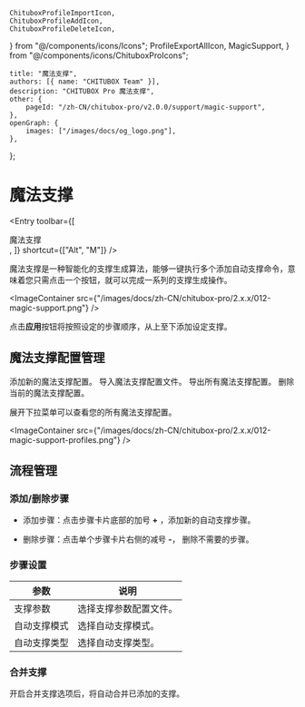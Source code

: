 	ChituboxProfileImportIcon,
	ChituboxProfileAddIcon,
	ChituboxProfileDeleteIcon,
} from "@/components/icons/Icons";
	ProfileExportAllIcon,
	MagicSupport,
} from "@/components/icons/ChituboxProIcons";

	title: "魔法支撑",
	authors: [{ name: "CHITUBOX Team" }],
	description: "CHITUBOX Pro 魔法支撑",
	other: {
		pageId: "/zh-CN/chitubox-pro/v2.0.0/support/magic-support",
	},
	openGraph: {
		images: ["/images/docs/og_logo.png"],
	},
};

# 魔法支撑

<Entry
	toolbar={[
		<div className="flex items-center gap-1">
			魔法支撑
			<MagicSupport />
		</div>,
	]}
	shortcut={["Alt", "M"]}
/>

魔法支撑是一种智能化的支撑生成算法，能够一键执行多个添加自动支撑命令，意味着您只需点击一个按钮，就可以完成一系列的支撑生成操作。

<ImageContainer
	src={"/images/docs/zh-CN/chitubox-pro/2.x.x/012-magic-support.png"}
/>

点击**应用**按钮将按照设定的步骤顺序，从上至下添加设定支撑。

## 魔法支撑配置管理

<ChituboxProfileAddIcon /> 添加新的魔法支撑配置。
<ChituboxProfileImportIcon /> 导入魔法支撑配置文件。
<ProfileExportAllIcon /> 导出所有魔法支撑配置。
<ChituboxProfileDeleteIcon /> 删除当前的魔法支撑配置。

展开下拉菜单可以查看您的所有魔法支撑配置。

<ImageContainer
	src={"/images/docs/zh-CN/chitubox-pro/2.x.x/012-magic-support-profiles.png"}
/>

## 流程管理

### 添加/删除步骤

-   添加步骤：点击步骤卡片底部的加号 **+** ，添加新的自动支撑步骤。

-   删除步骤：点击单个步骤卡片右侧的减号 **-**， 删除不需要的步骤。

### 步骤设置

| 参数         | 说明                   |
| ------------ | ---------------------- |
| 支撑参数     | 选择支撑参数配置文件。 |
| 自动支撑模式 | 选择自动支撑模式。     |
| 自动支撑类型 | 选择自动支撑类型。     |

### 合并支撑

开启合并支撑选项后，将自动合并已添加的支撑。
